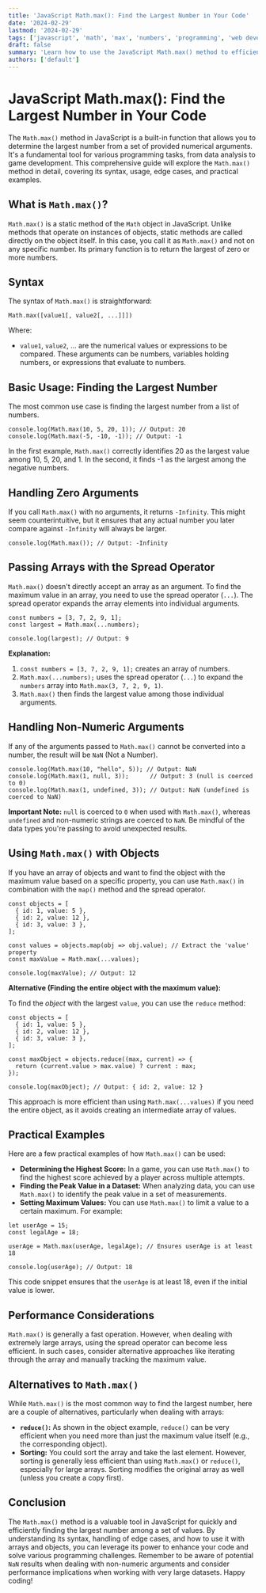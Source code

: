 ```yaml
---
title: 'JavaScript Math.max(): Find the Largest Number in Your Code'
date: '2024-02-29'
lastmod: '2024-02-29'
tags: ['javascript', 'math', 'max', 'numbers', 'programming', 'web development', 'tutorial']
draft: false
summary: 'Learn how to use the JavaScript Math.max() method to efficiently find the largest number among multiple arguments.  This comprehensive guide covers basic usage, edge cases, and practical examples to improve your code.'
authors: ['default']
---
```


# JavaScript Math.max(): Find the Largest Number in Your Code

The `Math.max()` method in JavaScript is a built-in function that allows you to determine the largest number from a set of provided numerical arguments. It's a fundamental tool for various programming tasks, from data analysis to game development. This comprehensive guide will explore the `Math.max()` method in detail, covering its syntax, usage, edge cases, and practical examples.

## What is `Math.max()`?

`Math.max()` is a static method of the `Math` object in JavaScript. Unlike methods that operate on instances of objects, static methods are called directly on the object itself. In this case, you call it as `Math.max()` and not on any specific number. Its primary function is to return the largest of zero or more numbers.

## Syntax

The syntax of `Math.max()` is straightforward:

```plaintext
Math.max([value1[, value2[, ...]]])
```

Where:

- `value1`, `value2`, ... are the numerical values or expressions to be compared. These arguments can be numbers, variables holding numbers, or expressions that evaluate to numbers.

## Basic Usage: Finding the Largest Number

The most common use case is finding the largest number from a list of numbers.

```plaintext
console.log(Math.max(10, 5, 20, 1)); // Output: 20
console.log(Math.max(-5, -10, -1)); // Output: -1
```

In the first example, `Math.max()` correctly identifies 20 as the largest value among 10, 5, 20, and 1. In the second, it finds -1 as the largest among the negative numbers.

## Handling Zero Arguments

If you call `Math.max()` with no arguments, it returns `-Infinity`. This might seem counterintuitive, but it ensures that any actual number you later compare against `-Infinity` will always be larger.

```plaintext
console.log(Math.max()); // Output: -Infinity
```

## Passing Arrays with the Spread Operator

`Math.max()` doesn't directly accept an array as an argument. To find the maximum value in an array, you need to use the spread operator (`...`). The spread operator expands the array elements into individual arguments.

```plaintext
const numbers = [3, 7, 2, 9, 1];
const largest = Math.max(...numbers);

console.log(largest); // Output: 9
```

**Explanation:**

1.  `const numbers = [3, 7, 2, 9, 1];` creates an array of numbers.
2.  `Math.max(...numbers);` uses the spread operator (`...`) to expand the `numbers` array into `Math.max(3, 7, 2, 9, 1)`.
3.  `Math.max()` then finds the largest value among those individual arguments.

## Handling Non-Numeric Arguments

If any of the arguments passed to `Math.max()` cannot be converted into a number, the result will be `NaN` (Not a Number).

```plaintext
console.log(Math.max(10, "hello", 5)); // Output: NaN
console.log(Math.max(1, null, 3));      // Output: 3 (null is coerced to 0)
console.log(Math.max(1, undefined, 3)); // Output: NaN (undefined is coerced to NaN)
```

**Important Note:** `null` is coerced to `0` when used with `Math.max()`, whereas `undefined` and non-numeric strings are coerced to `NaN`. Be mindful of the data types you're passing to avoid unexpected results.

## Using `Math.max()` with Objects

If you have an array of objects and want to find the object with the maximum value based on a specific property, you can use `Math.max()` in combination with the `map()` method and the spread operator.

```plaintext
const objects = [
  { id: 1, value: 5 },
  { id: 2, value: 12 },
  { id: 3, value: 3 },
];

const values = objects.map(obj => obj.value); // Extract the 'value' property
const maxValue = Math.max(...values);

console.log(maxValue); // Output: 12
```

**Alternative (Finding the entire object with the maximum value):**

To find the _object_ with the largest `value`, you can use the `reduce` method:

```plaintext
const objects = [
  { id: 1, value: 5 },
  { id: 2, value: 12 },
  { id: 3, value: 3 },
];

const maxObject = objects.reduce((max, current) => {
  return (current.value > max.value) ? current : max;
});

console.log(maxObject); // Output: { id: 2, value: 12 }
```

This approach is more efficient than using `Math.max(...values)` if you need the entire object, as it avoids creating an intermediate array of values.

## Practical Examples

Here are a few practical examples of how `Math.max()` can be used:

- **Determining the Highest Score:** In a game, you can use `Math.max()` to find the highest score achieved by a player across multiple attempts.
- **Finding the Peak Value in a Dataset:** When analyzing data, you can use `Math.max()` to identify the peak value in a set of measurements.
- **Setting Maximum Values:** You can use `Math.max()` to limit a value to a certain maximum. For example:

```plaintext
let userAge = 15;
const legalAge = 18;

userAge = Math.max(userAge, legalAge); // Ensures userAge is at least 18

console.log(userAge); // Output: 18
```

This code snippet ensures that the `userAge` is at least 18, even if the initial value is lower.

## Performance Considerations

`Math.max()` is generally a fast operation. However, when dealing with extremely large arrays, using the spread operator can become less efficient. In such cases, consider alternative approaches like iterating through the array and manually tracking the maximum value.

## Alternatives to `Math.max()`

While `Math.max()` is the most common way to find the largest number, here are a couple of alternatives, particularly when dealing with arrays:

- **`reduce()`:** As shown in the object example, `reduce()` can be very efficient when you need more than just the maximum value itself (e.g., the corresponding object).
- **Sorting:** You could sort the array and take the last element. However, sorting is generally less efficient than using `Math.max()` or `reduce()`, especially for large arrays. Sorting modifies the original array as well (unless you create a copy first).

## Conclusion

The `Math.max()` method is a valuable tool in JavaScript for quickly and efficiently finding the largest number among a set of values. By understanding its syntax, handling of edge cases, and how to use it with arrays and objects, you can leverage its power to enhance your code and solve various programming challenges. Remember to be aware of potential `NaN` results when dealing with non-numeric arguments and consider performance implications when working with very large datasets. Happy coding!
